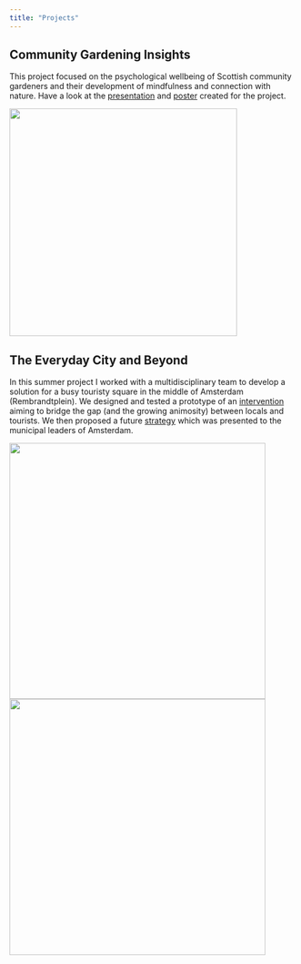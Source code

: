 ```yaml
---
title: "Projects"
---
```

## Community Gardening Insights
This project focused on the psychological wellbeing of Scottish community gardeners and their development of mindfulness and connection with nature. Have a look at the [presentation](UG_pres.pdf) and [poster](CG_Poster_v2.pdf) created for the project.

<img src="CG_Poster_v2.jpg" width="400px">

## The Everyday City and Beyond 
In this summer project I worked with a multidisciplinary team to develop a solution for a busy touristy square in the middle of Amsterdam (Rembrandtplein). We designed and tested a prototype of an [intervention](Poster_3.pdf) aiming to bridge the gap (and the growing animosity) between locals and tourists. We then proposed a future [strategy](Poster_4.pdf) which was presented to the municipal leaders of Amsterdam.   

<img src="phase_3.jpg" width="450px">
<img src="phase_4.jpg" width="450px">